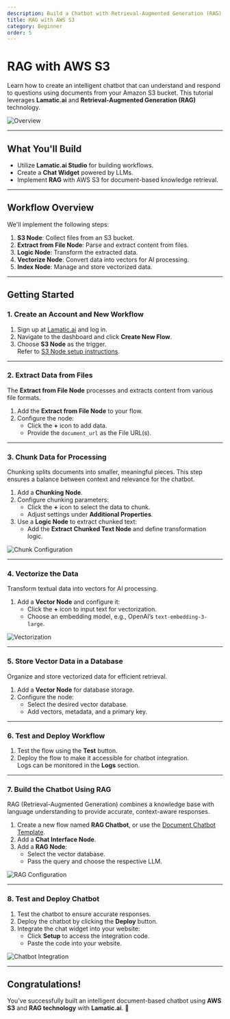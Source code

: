 ```yaml
---
description: Build a Chatbot with Retrieval-Augmented Generation (RAG) Using AWS S3
title: RAG with AWS S3
category: Beginner
order: 5
---
```


# RAG with AWS S3

Learn how to create an intelligent chatbot that can understand and respond to questions using documents from your Amazon S3 bucket. This tutorial leverages **Lamatic.ai** and **Retrieval-Augmented Generation (RAG)** technology.

![Overview](./img/aws-s3/overview.png)

---

## What You'll Build

- Utilize **Lamatic.ai Studio** for building workflows.
- Create a **Chat Widget** powered by LLMs.
- Implement **RAG** with AWS S3 for document-based knowledge retrieval.

---

## Workflow Overview

We'll implement the following steps:

1. **S3 Node**: Collect files from an S3 bucket.
2. **Extract from File Node**: Parse and extract content from files.
3. **Logic Node**: Transform the extracted data.
4. **Vectorize Node**: Convert data into vectors for AI processing.
5. **Index Node**: Manage and store vectorized data.

---

## Getting Started

### 1. Create an Account and New Workflow

1. Sign up at [Lamatic.ai](https://lamatic.ai/) and log in.
2. Navigate to the dashboard and click **Create New Flow**.
3. Choose **S3 Node** as the trigger.  
   Refer to [S3 Node setup instructions](https://lamatic.ai/docs/integrations/aws-s3).

---

### 2. Extract Data from Files

The **Extract from File Node** processes and extracts content from various file formats.

1. Add the **Extract from File Node** to your flow.
2. Configure the node:
   - Click the **+** icon to add data.
   - Provide the `document_url` as the File URL(s).

---

### 3. Chunk Data for Processing

Chunking splits documents into smaller, meaningful pieces. This step ensures a balance between context and relevance for the chatbot.

1. Add a **Chunking Node**.
2. Configure chunking parameters:
   - Click the **+** icon to select the data to chunk.
   - Adjust settings under **Additional Properties**.
3. Use a **Logic Node** to extract chunked text:
   - Add the **Extract Chunked Text Node** and define transformation logic.

![Chunk Configuration](./img/rag-with-google-drive/chunk-config.png)

---

### 4. Vectorize the Data

Transform textual data into vectors for AI processing.

1. Add a **Vector Node** and configure it:
   - Click the **+** icon to input text for vectorization.
   - Choose an embedding model, e.g., OpenAI’s `text-embedding-3-large`.

![Vectorization](./img/rag-with-google-drive/vactor.png)

---

### 5. Store Vector Data in a Database

Organize and store vectorized data for efficient retrieval.

1. Add a **Vector Node** for database storage.
2. Configure the node:
   - Select the desired vector database.
   - Add vectors, metadata, and a primary key.

---

### 6. Test and Deploy Workflow

1. Test the flow using the **Test** button.
2. Deploy the flow to make it accessible for chatbot integration.  
   Logs can be monitored in the **Logs** section.

---

### 7. Build the Chatbot Using RAG

RAG (Retrieval-Augmented Generation) combines a knowledge base with language understanding to provide accurate, context-aware responses.

1. Create a new flow named **RAG Chatbot**, or use the [Document Chatbot Template](https://hub.lamatic.ai/templates/document-chatbot-widget).
2. Add a **Chat Interface Node**.
3. Add a **RAG Node**:
   - Select the vector database.
   - Pass the query and choose the respective LLM.

![RAG Configuration](./img/rag-with-google-drive/rag.png)

---

### 8. Test and Deploy Chatbot

1. Test the chatbot to ensure accurate responses.
2. Deploy the chatbot by clicking the **Deploy** button.
3. Integrate the chat widget into your website:
   - Click **Setup** to access the integration code.
   - Paste the code into your website.

![Chatbot Integration](./img/building-chatbot/chatbot-integration.png)

---

## Congratulations!

You’ve successfully built an intelligent document-based chatbot using **AWS S3** and **RAG technology** with **Lamatic.ai**. 🎉
